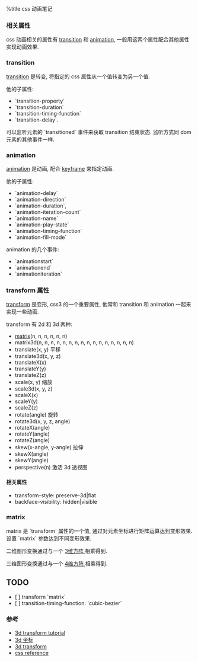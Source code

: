 %title css 动画笔记

=== 相关属性 ===

css 动画相关的属性有 [[https://developer.mozilla.org/en-US/docs/CSS/Tutorials/Using_CSS_transitions|transition]] 和 [[https://developer.mozilla.org/en-US/docs/CSS/Tutorials/Using_CSS_animations|animation]], 一般用这两个属性配合其他属性实现动画效果.


=== transition ===

[[https://developer.mozilla.org/en-US/docs/CSS/transition|transition]] 是转变, 将指定的 css 属性从一个值转变为另一个值. 

他的子属性:
* `transition-property`
* `transition-duration`
* `transition-timing-function`
* `transition-delay`.

可以监听元素的 `transitioned` 事件来获取 transition 结束状态. 监听方式同 dom
元素的其他事件一样.


=== animation ===

[[https://developer.mozilla.org/en-US/docs/CSS/animation|animation]] 是动画, 配合 [[https://developer.mozilla.org/en-US/docs/CSS/@keyframes|keyframe]] 来指定动画.

他的子属性: 
* `animation-delay`
* `animation-direction`
* `animation-duration`,
* `animation-iteration-count`
* `animation-name`
* `animation-play-state`
* `animation-timing-function`
* `animation-fill-mode`

animation 的几个事件:
* `animationstart`
* `animationend`
* `animationiteration`


=== transform 属性 ===

[[https://developer.mozilla.org/en-US/docs/CSS/transform|transform]] 是变形, css3 的一个重要属性, 他常和 transition 和 animation 一起来实现一些动画.

transform 有 2d 和 3d 两种:
* [[http://dev.opera.com/articles/view/understanding-the-css-transforms-matrix/|matrix]](n, n, n, n, n, n)
* matrix3d(n, n, n, n, n, n, n, n, n, n, n, n, n, n, n, n)
* translate(x, y) 平移
* translate3d(x, y, z)
* translateX(x)
* translateY(y)
* translateZ(z)
* scale(x, y) 缩放
* scale3d(x, y, z)
* scaleX(x)
* scaleY(y)
* scaleZ(z)
* rotate(angle) 旋转
* rotate3d(x, y, z, angle)
* rotateX(angle)
* rotateY(angle)
* rotateZ(angle)
* skew(x-angle, y-angle) 拉伸
* skewX(angle)
* skewY(angle)
* perspective(n) 激活 3d 透视图

==== 相关属性 ====
* transform-style: preserve-3d|flat
* backface-visibility: hidden|visible

=== matrix ===

matrix 是 `transform` 属性的一个值, 通过对元素坐标进行矩阵运算达到变形效果. 设置 `matrix` 参数达到不同变形效果.

二维图形变换通过与一个 [[http://www.w3.org/TR/css3-transforms/#two-dimensional-subset | 3维方阵 ]] 相乘得到.

三维图形变换通过与一个 [[http://www.w3.org/TR/css3-transforms/#mathematical-description | 4维方阵 ]] 相乘得到.


== TODO ==
* [ ] transform `matrix`
* [ ] transition-timing-function: `cubic-bezier`

=== 参考 ===
* [[http://desandro.github.com/3dtransforms/|3d transform tutorial]]
* [[http://www.eleqtriq.com/2010/05/understanding-css-3d-transforms/|3d 坐标]]
* [[https://www.webkit.org/blog/386/3d-transforms/|3d transform]]
* [[http://www.w3schools.com/cssref/default.asp|css reference]]
